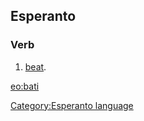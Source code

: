 ==Esperanto==
===Verb===
# [[beat]].

[[eo:bati]]
[[Category:Esperanto language]]
{{Universala Vortaro}}
